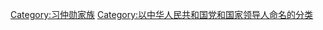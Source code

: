 {{Catmore}}

[[Category:习仲勋家族|Category:习仲勋家族]]
[[Category:以中华人民共和国党和国家领导人命名的分类|Category:以中华人民共和国党和国家领导人命名的分类]]